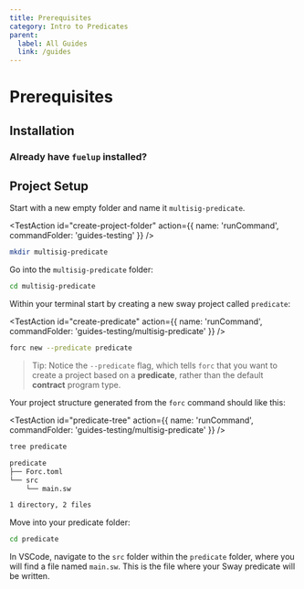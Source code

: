 ```yaml
---
title: Prerequisites
category: Intro to Predicates
parent:
  label: All Guides
  link: /guides
---
```


# Prerequisites

## Installation

<TextImport
  file="../installation/index.mdx"
  comment="install_fuelup"
  commentType="{/*"
/>

<CodeImport
  file="../installation/index.mdx"
  comment="install_fuelup_command"
  commentType="{/*"
  lang="sh"
  trim="true"
/>

<TextImport
  file="../counter-dapp/building-a-smart-contract.mdx"
  comment="install_help"
  commentType="{/*"
/>

<TextImport
  file="../installation/index.mdx"
  comment="install_VSCode_extensions"
  commentType="{/*"
/>

### Already have `fuelup` installed?

<TextImport
  file="../counter-dapp/building-a-smart-contract.mdx"
  comment="already_installed"
  commentType="{/*"
/>

## Project Setup

Start with a new empty folder and name it `multisig-predicate`.

<TestAction
id="create-project-folder"
action={{
  name: 'runCommand',
  commandFolder: 'guides-testing'
}}
/>

```sh
mkdir multisig-predicate
```

Go into the `multisig-predicate` folder:

```sh
cd multisig-predicate
```

Within your terminal start by creating a new sway project called `predicate`:

<TestAction
id="create-predicate"
action={{
  name: 'runCommand',
  commandFolder: 'guides-testing/multisig-predicate'
}}
/>

```sh
forc new --predicate predicate
```

> Tip: Notice the `--predicate` flag, which tells `forc` that you want to create a project based on a **predicate**, rather than the default **contract** program type.

Your project structure generated from the `forc` command should like this:

<TestAction
id="predicate-tree"
action={{
  name: 'runCommand',
  commandFolder: 'guides-testing/multisig-predicate'
}}
/>

```sh
tree predicate
```

```sh
predicate
├── Forc.toml
└── src
    └── main.sw

1 directory, 2 files
```

Move into your predicate folder:

```sh
cd predicate
```

In VSCode, navigate to the `src` folder within the `predicate` folder, where you will find a file named `main.sw`. This is the file where your Sway predicate will be written.
